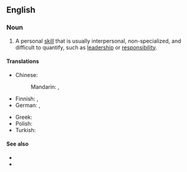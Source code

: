 ==English==

===Noun===
{{en-noun}}
{{wikipedia}}

# {{lb|en|human resources}} A personal [[skill]] that is usually interpersonal, non-specialized, and difficult to quantify, such as [[leadership]] or [[responsibility]].
#: {{cot|en|hard skill}}

====Translations====
{{trans-top|personal skill that is usually interpersonal, non-specialized, and difficult to quantify}}
* Chinese:
*: Mandarin: {{t|cmn|軟技能}}, {{t|cmn|软技能|tr=ruǎnjìnéng}}
* Finnish: {{t+|fi|[[yleispätevä]] [[taito]]}}, {{t+|fi|[[pehmeä]] [[taito]]}}
* German: {{t|de|soziale Kompetenz|f}}, {{t+|de|Soft Skills|p}}
{{trans-mid}}
* Greek: {{t+|el|ήπια δεξιότητα|f}}
* Polish: {{t|pl|umiejętności miękkie|f-p}}
* Turkish: {{t|tr|yumuşak beceri}}
{{trans-bottom}}

====See also====
* {{l|en|people skills}}
* {{l|en|soft asset}}